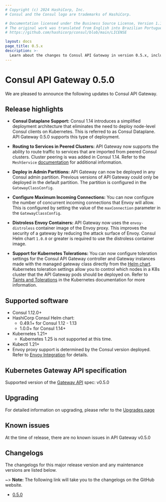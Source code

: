 ```yaml
---
# Copyright (c) 2024 HashiCorp, Inc.
# Consul and the Consul logo are trademarks of HashiCorp.

# Documentation licensed under the Business Source License, Version 1.1.
# The original work was translated from English into Brazilian Portuguese.
# https://github.com/hashicorp/consul/blob/main/LICENSE

layout: docs
page_title: 0.5.x
description: >-
  Learn about the changes to Consul API Gateway in version 0.5.x, including support for Consul Dataplane, routing to services in peered clusters, distroless Envoy containers, and Kubernetes tolerations
---
```


# Consul API Gateway 0.5.0

We are pleased to announce the following updates to Consul API Gateway.

## Release highlights

- **Consul Dataplane Support:** Consul 1.14 introduces a simplified deployment architecture that eliminates the need to deploy node-level Consul clients on Kubernetes. This is referred to as Consul Dataplane. API Gateway 0.5.0 supports this type of deployment.

- **Routing to Services in Peered Clusters:** API Gateway now supports the ability to route traffic to services that are imported from peered Consul clusters. Cluster peering is was added in Consul 1.14. Refer to the `MeshService` [documentation](/consul/docs/reference/k8s/api-gateway/meshservice) for additional information.

- **Deploy in Admin Partitions:** API Gateway can now be deployed in any Consul admin partition. Previous versions of API Gateway could only be deployed in the default partition. The partition is configured in the `GatewayClassConfig`.

- **Configure Maximum Incoming Connections:** You can now configure the number of concurrent incoming connections that Envoy will allow. This is configured by setting the value of the `maxConnection` parameter in the `GatewayClassConfig`.

- **Distroless Envoy Containers:** API Gateway now uses the `envoy-distroless` container image of the Envoy proxy. This improves the security of a gateway by reducing the attack surface of Envoy. Consul Helm chart `1.0.0` or greater is required to use the distroless container image.

- **Support for Kubernetes Tolerations:** You can now configure toleration settings for the Consul API Gateway controller and Gateway instances made with the managed gateway class directly from the [Helm chart](/consul/docs/reference/k8s/helm#h-apigateway). Kubernetes toleration settings allow you to control which nodes in a K8s cluster that the API Gateway pods should be deployed on. Refer to  [Taints and Tolerations](https://kubernetes.io/docs/concepts/scheduling-eviction/taint-and-toleration/) in the Kubernetes documentation for more information.

## Supported software

- Consul 1.12.0+
- HashiCorp Consul Helm chart:
  - 0.49.1+ for Consul 1.12 - 1.13
  - 1.0.0+ for Consul 1.14+
- Kubernetes 1.21+
  - Kubernetes 1.25 is not supported at this time.
- Kubectl 1.21+
- Envoy proxy support is determined by the Consul version deployed. Refer to [Envoy Integration](/consul/docs/reference/proxy/envoy) for details.

## Kubernetes Gateway API specification

Supported version of the [Gateway API](https://gateway-api.sigs.k8s.io/) spec: v0.5.0

## Upgrading

For detailed information on upgrading, please refer to the [Upgrades page](/consul/docs/upgrade/api-gateway)

## Known issues
At the time of release, there are no known issues in API Gateway v0.5.0


## Changelogs

The changelogs for this major release version and any maintenance versions are listed below.

~> **Note:** The following link will take you to the changelogs on the GitHub website.

- [0.5.0](https://github.com/hashicorp/consul-api-gateway/releases/tag/v0.5.0)

